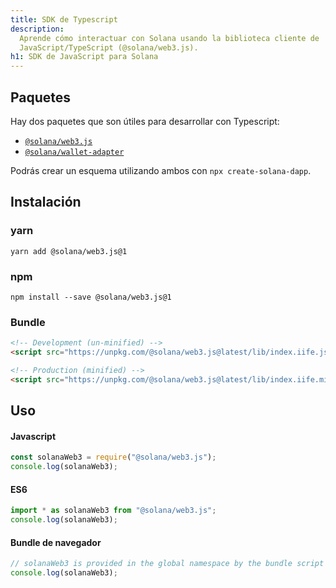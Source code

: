 ```yaml
---
title: SDK de Typescript
description:
  Aprende cómo interactuar con Solana usando la biblioteca cliente de
  JavaScript/TypeScript (@solana/web3.js).
h1: SDK de JavaScript para Solana
---
```


## Paquetes

Hay dos paquetes que son útiles para desarrollar con Typescript:

- [`@solana/web3.js`](https://www.npmjs.com/package/@solana/web3.js)
- [`@solana/wallet-adapter`](https://github.com/anza-xyz/wallet-adapter)

Podrás crear un esquema utilizando ambos con `npx create-solana-dapp`.

## Instalación

### yarn

```shell title="Terminal"
yarn add @solana/web3.js@1
```

### npm

```shell title="Terminal"
npm install --save @solana/web3.js@1
```

### Bundle

```html title="index.html"
<!-- Development (un-minified) -->
<script src="https://unpkg.com/@solana/web3.js@latest/lib/index.iife.js"></script>

<!-- Production (minified) -->
<script src="https://unpkg.com/@solana/web3.js@latest/lib/index.iife.min.js"></script>
```

## Uso

#### Javascript

```javascript
const solanaWeb3 = require("@solana/web3.js");
console.log(solanaWeb3);
```

#### ES6

```javascript
import * as solanaWeb3 from "@solana/web3.js";
console.log(solanaWeb3);
```

#### Bundle de navegador

```javascript
// solanaWeb3 is provided in the global namespace by the bundle script
console.log(solanaWeb3);
```
